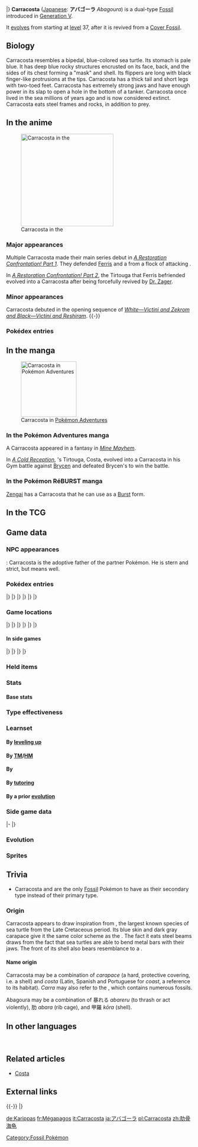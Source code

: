 {{PokémonPrevNext/Head|type=Water|type2=Rock}}
{{PokémonPrevNext/Pokémon|type=Water|prevnum=564|prev=Tirtouga|nextnum=566|next=Archen|roundleft=tl|roundright=tr}}
{{PokémonPrevNext/Disambig|species=Carracosta}}
|}
{{Pokémon Infobox
|name=Carracosta
|jname=アバゴーラ
|jtranslit=Abagōra
|tmname=Abagoura
|category=Prototurtle
|type1=Water
|type2=Rock
|ability1=Solid Rock
|ability2=Sturdy
|abilityd=Swift Swim
|ndex=565
|udex=071
|u2dex=127
|adex=195
|height-ftin=3'11"
|height-m=1.2
|weight-lbs=178.6
|weight-kg=81.0
|egggroupn=2
|egggroup1=Water 1
|egggroup2=Water 3
|eggcycles=30
|expyield=173
|lv100exp=1,000,000
|evtotal=2
|evde=2
|gendercode=31
|color=Blue
|catchrate=45
|body=06
|pokefordex=carracosta
|generation=5
|friendship=70
}}
'''Carracosta''' ([[List of Japanese Pokémon names|Japanese]]: '''アバゴーラ''' ''Abagoura'') is a dual-type {{2t|Water|Rock}} [[Fossil]] {{OBP|Pokémon|species}} introduced in [[Generation V]].

It [[Evolution|evolves]] from {{p|Tirtouga}} starting at [[level]] 37, after it is revived from a [[Cover and Plume Fossils|Cover Fossil]].

==Biology==
Carracosta resembles a bipedal, blue-colored sea turtle. Its stomach is pale blue. It has deep blue rocky structures encrusted on its face, back, and the sides of its chest forming a "mask" and shell. Its flippers are long with black finger-like protrusions at the tips. Carracosta has a thick tail and short legs with two-toed feet. Carracosta has extremely strong jaws and have enough power in its slap to open a hole in the bottom of a tanker. Carracosta once lived in the sea millions of years ago and is now considered extinct. Carracosta eats steel frames and rocks, in addition to prey.

==In the anime==
[[File:Carracosta anime.png|thumb|250px|left|Carracosta in the {{pkmn|anime}}]]
===Major appearances===
Multiple Carracosta made their main series debut in ''[[BW075|A Restoration Confrontation! Part 1]]''. They defended [[Ferris]] and a {{p|Tirtouga}} from a flock of attacking {{p|Archen}}.

In ''[[BW076|A Restoration Confrontation! Part 2]]'', the Tirtouga that Ferris befriended evolved into a Carracosta after being forcefully revived by [[Dr. Zager]].

===Minor appearances===
Carracosta debuted in the opening sequence of ''[[M14|White—Victini and Zekrom and Black—Victini and Reshiram]]''.
{{-}}

===Pokédex entries===
{{Animedexheader|Unova}}
{{Animedexbody|BW076|Carracosta|Ash's Pokédex|Carracosta, the Prototurtle Pokémon and the evolved form of Tirtouga. Living in the sea and on land, Carracosta has incredibly strong jaws and is capable of destroying a giant boulder with one powerful slap.}}
{{Animedexfooter/Pokémon|''Best Wishes''|Unova}}

==In the manga==
[[File:Black Costa.png|thumb|150px|Carracosta in [[Pokémon Adventures]]]]
===In the Pokémon Adventures manga===
{{main|Costa}}
A Carracosta appeared in a fantasy in ''[[PS492|Mine Mayhem]]''.

In ''[[PS505|A Cold Reception]]'', {{adv|Black}}'s Tirtouga, Costa, evolved into a Carracosta in his Gym battle against [[Brycen]] and defeated Brycen's {{p|Beartic}} to win the battle.

===In the Pokémon RéBURST manga===
[[Zengai]] has a Carracosta that he can use as a [[Burst]] form.

==In the TCG==
{{main|Carracosta (TCG)}}

==Game data==
===NPC appearances===
{{g|Super Mystery Dungeon}}: Carracosta is the adoptive father of the partner Pokémon. He is stern and strict, but means well.

===Pokédex entries===
{{Dex/Header|type=Water|type2=Rock}}
{{Dex/NA|gen=V}}
{{Dex/Gen|gen=V}}
{{Dex/Entry1|v=Black|t=FFF|entry=They can live both in the ocean and on land. A slap from one of them is enough to open a hole in the bottom of a tanker.}}
{{Dex/Entry1|v=White|entry=Incredible jaw strength enables them to chew up steel beams and rocks along with their prey.}}
{{Dex/Entry2|v=Black 2|v2=White 2|t=FFF|entry=It could knock out a foe with a slap from one of its developed front appendages and chew it up, shell or bones and all.}}
|}
|}
{{Dex/Gen|gen=VI}}
{{Dex/Entry1|v=X|t=FFF|entry=They can live in the ocean and on land. A slap from one of them is enough to open a hole in the bottom of a tanker.}}
{{Dex/Entry1|v=Y|entry=It could knock out a foe with a slap from one of its developed front appendages and chew it up, shell or bones and all.}}
{{Dex/Entry1|v=Omega Ruby|t=FFF|entry=They can live both in the ocean and on land. A slap from one of them is enough to open a hole in the bottom of a tanker.}}
{{Dex/Entry1|v=Alpha Sapphire|t=FFF|entry=It could knock out a foe with a slap from one of its developed front appendages and chew it up, shell or bones and all.}}
|}
|}
{{Dex/Gen|gen=VII}}
{{Dex/Entry1|v=Sun|entry=It constructed its sturdy shell by crunching and swallowing the hard shells or bones of its prey.}}
{{Dex/Entry1|v=Moon|entry=Active both on land and in the sea, this Pokémon drags its land-based prey into the water to finish it off.}}
{{Dex/Entry1|v=Ultra Sun|entry=Its jaws are terrifyingly powerful. It could eat Omastar and Omanyte whole and not be bothered in the slightest by their shells.}}
{{Dex/Entry1|v=Ultra Moon|entry=Carracosta eats every last bit of the prey it catches, even the shells and bones, to further strengthen its sturdy shell.}}
|}
|}
{{Dex/Footer}}

===Game locations===
{{Availability/Header|type=Water|type2=Rock}}
{{Availability/NA|gen=V}}
{{Availability/Gen|gen=V}}
{{Availability/Entry2|v=Black|v2=White|t=FFF|area=[[Evolution|Evolve]] {{p|Tirtouga}}}}
{{Availability/Entry2|v=Black 2|v2=White 2|t=FFF|area=[[Evolution|Evolve]] {{p|Tirtouga}}}}
|}
|}
{{Availability/Gen|gen=VI}}
{{Availability/Entry2|v=X|v2=Y|t=FFF|area=[[Evolution|Evolve]] {{p|Tirtouga}}}}
{{Availability/Entry1/None|2|v=Omega Ruby}}
{{Availability/Entry1|2|v=Alpha Sapphire|t=FFF|area=[[Evolution|Evolve]] {{p|Tirtouga}}}}
|}
|}
{{Availability/Gen|gen=VII}}
{{Availability/Entry1|2|v=Sun|area=[[Evolution|Evolve]] {{p|Tirtouga}}}}
{{Availability/Entry1/None|2|v=Moon}}
{{Availability/Entry2|v=Ultra Sun|v2=Ultra Moon|area=[[Evolution|Evolve]] {{p|Tirtouga}}}}
|}
|}
{{Availability/Footer}}

====In side games====
{{Availability/Header|type=Water|type2=Rock}}
{{Availability/NA|gen=V}}
{{Availability/Gen|gen=V}}
{{Availability/Entry1|1|v=Rumble Blast|color={{fire color}}|area=Lake: [[World Axle - B2F]]}}
{{Availability/Entry1|1|v=MD GTI|link=Pokémon Mystery Dungeon: Gates to Infinity|color={{silver color}}|area=[[Tyrian Maze]] (B1-B11), [[Glacier Palace - Eastern Spire]] (1F-12F), [[Silent Tundra]] (B1-B26), [[Dreamy Island]] (1F-25F), [[Moonlit Forest]] (Golden Chamber), [[Rusty Mountain]] (1F-24F), [[Cape at the Edge]] (B1-B29), [[Scalchop Beach]] (1F-14F), Magnagate dungeons}}
{{Availability/Entry1|1|v=Rumble U|color={{fire color}}|area=[[Entranceway#The Hidden Basement|Entranceway: The Hidden Basement]]}}
|}
|}
{{Availability/Gen|gen=VI}}
{{Availability/Entry1|1|v=Battle Trozei|color={{defense color}}|area=[[Sky-High Ruins#Stage 2|Sky-High Ruins: Stage 2]]}}
{{Availability/Entry1|1|v=Shuffle|color={{beauty color}}|area=Event: ''[[Special Stages#Great Challenge|Carracosta Appears]]''<br>Event: ''[[Special Stages#Great Daily (Second release)|Great Daily Pokémon]]'' <small>(Second release)</small>}}
{{Availability/Entry1|1|v=Rumble World|color={{fire color}}|area=[[Ruby Volcano#Lake of Tranquility|Ruby Volcano: Lake of Tranquility]] <small>(Center Boss, Back)</small>}}
|}
|}
{{Availability/Footer}}

===Held items===

===Stats===
====Base stats====
{{BaseStats
|type=Water
|type2=Rock
|HP=74
|Attack=108
|Defense=133
|SpAtk=83
|SpDef=65
|Speed=32}}

===Type effectiveness===
{{TypeEffectiveness
|type1=Water
|type2=Rock
|Normal=50
|Fighting=200
|Flying=50
|Poison=50
|Ground=200
|Rock=100
|Bug=100
|Ghost=100
|Steel=100
|Fire=25
|Water=100
|Grass=400
|Electric=200
|Psychic=100
|Ice=50
|Dragon=100
|Dark=100
|Fairy=100
|notes=yes
|solidrock=maybe
|solidrocknote={{Typecolor|Fighting}}-, {{Typecolor|Ground}}-, and {{Typecolor2|Electric}} moves will become 1½×, while the effectiveness of {{Typecolor2|Grass}} moves will become 3×}}

===Learnset===
====By [[Level|leveling up]]====
{{learnlist/levelh/7|Carracosta|Water|Rock|5}}
{{learnlist/level7|1|Bide|Normal|Physical|&mdash;|&mdash;|10}}
{{learnlist/level7|1|Withdraw|Water|Status|&mdash;|&mdash;|40}}
{{learnlist/level7|1|Water Gun|Water|Special|40|100|25||'''}}
{{learnlist/level7|1|Rollout|Rock|Physical|30|90|20||'''}}
{{learnlist/level7|5|Rollout|Rock|Physical|30|90|20||'''}}
{{learnlist/level7|8|Bite|Dark|Physical|60|100|25}}
{{learnlist/level7|11|Protect|Normal|Status|&mdash;|&mdash;|10}}
{{learnlist/level7|15|Aqua Jet|Water|Physical|40|100|20||'''}}
{{learnlist/level7|18|Ancient Power|Rock|Special|60|100|5||'''}}
{{learnlist/level7|21|Crunch|Dark|Physical|80|100|15}}
{{learnlist/level7|25|Wide Guard|Rock|Status|&mdash;|&mdash;|10}}
{{learnlist/level7|28|Brine|Water|Special|65|100|10||'''}}
{{learnlist/level7|31|Smack Down|Rock|Physical|50|100|15||'''}}
{{learnlist/level7|35|Curse|Ghost|Status|&mdash;|&mdash;|10}}
{{learnlist/level7|40|Shell Smash|Normal|Status|&mdash;|&mdash;|15}}
{{learnlist/level7|45|Aqua Tail|Water|Physical|90|90|10||'''}}
{{learnlist/level7|51|Rock Slide|Rock|Physical|75|90|10||'''}}
{{learnlist/level7|56|Rain Dance|Water|Status|&mdash;|&mdash;|5}}
{{learnlist/level7|61|Hydro Pump|Water|Special|110|80|5||'''}}
{{learnlist/levelf/7|Carracosta|Water|Rock|5}}

====By [[TM]]/[[HM]]====
{{learnlist/tmh/7|Carracosta|Water|Rock|5}}
{{learnlist/tm7|TM06|Toxic|Poison|Status|&mdash;|90|10}}
{{learnlist/tm7|TM10|Hidden Power|Normal|Special|60|100|15}}
{{learnlist/tm7|TM13|Ice Beam|Ice|Special|90|100|10}}
{{learnlist/tm7|TM14|Blizzard|Ice|Special|110|70|5}}
{{learnlist/tm7|TM15|Hyper Beam|Normal|Special|150|90|5}}
{{learnlist/tm7|TM17|Protect|Normal|Status|&mdash;|&mdash;|10}}
{{learnlist/tm7|TM18|Rain Dance|Water|Status|&mdash;|&mdash;|5}}
{{learnlist/tm7|TM21|Frustration|Normal|Physical|&mdash;|100|20}}
{{learnlist/tm7|TM23|Smack Down|Rock|Physical|50|100|15||'''}}
{{learnlist/tm7|TM26|Earthquake|Ground|Physical|100|100|10}}
{{learnlist/tm7|TM27|Return|Normal|Physical|&mdash;|100|20}}
{{learnlist/tm7|TM32|Double Team|Normal|Status|&mdash;|&mdash;|15}}
{{learnlist/tm7|TM37|Sandstorm|Rock|Status|&mdash;|&mdash;|10}}
{{learnlist/tm7|TM39|Rock Tomb|Rock|Physical|60|95|15||'''}}
{{learnlist/tm7|TM42|Facade|Normal|Physical|70|100|20}}
{{learnlist/tm7|TM44|Rest|Psychic|Status|&mdash;|&mdash;|10}}
{{learnlist/tm7|TM45|Attract|Normal|Status|&mdash;|100|15}}
{{learnlist/tm7|TM48|Round|Normal|Special|60|100|15}}
{{learnlist/tm7|TM52|Focus Blast|Fighting|Special|120|70|5}}
{{learnlist/tm7|TM55|Scald|Water|Special|80|100|15||'''}}
{{learnlist/tm7|TM68|Giga Impact|Normal|Physical|150|90|5}}
{{learnlist/tm7|TM69|Rock Polish|Rock|Status|&mdash;|&mdash;|20}}
{{learnlist/tm7|TM71|Stone Edge|Rock|Physical|100|80|5||'''}}
{{learnlist/tm7|TM78|Bulldoze|Ground|Physical|60|100|20}}
{{learnlist/tm7|TM80|Rock Slide|Rock|Physical|75|90|10||'''}}
{{learnlist/tm7|TM87|Swagger|Normal|Status|&mdash;|85|15}}
{{learnlist/tm7|TM88|Sleep Talk|Normal|Status|&mdash;|&mdash;|10}}
{{learnlist/tm7|TM90|Substitute|Normal|Status|&mdash;|&mdash;|10}}
{{learnlist/tm7|TM94|Surf|Water|Special|90|100|15||'''}}
{{learnlist/tm7|TM98|Waterfall|Water|Physical|80|100|15||'''}}
{{learnlist/tm7|TM100|Confide|Normal|Status|&mdash;|&mdash;|20}}
{{learnlist/tmf/7|Carracosta|Water|Rock|5}}

====By {{pkmn|breeding}}====
{{learnlist/breedh/7|Carracosta|Water|Rock|5}}
{{learnlist/breed7|{{MSP|258|Mudkip}}{{MSP|259|Marshtomp}}{{MSP|260|Swampert}}{{MSP|393|Piplup}}{{MSP|394|Prinplup}}{{MSP|564|Tirtouga}}<br>{{MSP|565|Carracosta}}{{MSP|618|Stunfisk}}{{MSP|771|Pyukumuku}}|Bide|Normal|Physical|&mdash;|&mdash;|10}}
{{learnlist/breed7|{{MSP|060|Poliwag}}{{MSP|061|Poliwhirl}}{{MSP|131|Lapras}}{{MSP|363|Spheal}}{{MSP|364|Sealeo}}{{MSP|365|Walrein}}<br>{{MSP|422|Shellos}}{{MSP|423|Gastrodon}}|Body Slam|Normal|Physical|85|100|15}}
{{learnlist/breed7|{{MSP|098|Krabby}}{{MSP|099|Kingler}}{{MSP|158|Totodile}}{{MSP|159|Croconaw}}{{MSP|160|Feraligatr}}{{MSP|222|Corsola}}<br>{{MSP|349|Feebas}}{{MSP|369|Relicanth}}{{MSP|535|Tympole}}{{MSP|536|Palpitoad}}{{MSP|537|Seismitoad}}{{MSP|618|Stunfisk}}|Flail|Normal|Physical|&mdash;|100|15}}
{{learnlist/breed7|{{MSP|194|Wooper}}|Guard Swap|Psychic|Status|&mdash;|&mdash;|10|*}}
{{learnlist/breed7|{{MSP|007|Squirtle}}{{MSP|008|Wartortle}}{{MSP|009|Blastoise}}{{MSP|090|Shellder}}{{MSP|222|Corsola}}{{MSP|366|Clamperl}}<br>{{MSP|739|Crabrawler}}{{MSP|740|Crabominable}}{{MSP|768|Golisopod}}|Iron Defense|Steel|Status|&mdash;|&mdash;|15}}
{{learnlist/breed7|{{MSP|271|Lombre}}{{MSP|341|Corphish}}{{MSP|342|Crawdaunt}}{{MSP|451|Skorupi}}{{MSP|452|Drapion}}|Knock Off|Dark|Physical|65|100|20}}
{{learnlist/breed7|{{MSP|747|Mareanie}}{{MSP|748|Toxapex}}{{MSP|751|Dewpider}}{{MSP|752|Araquanid}}{{MSP|768|Golisopod}}|Liquidation|Water|Physical|85|100|10||'''}}
{{learnlist/breed7|{{MSP|258|Mudkip}}{{MSP|566|Archen}}{{MSP|567|Archeops}}|Rock Throw|Rock|Physical|50|90|15||'''}}
{{learnlist/breed7|{{MSP|098|Krabby}}{{MSP|099|Kingler}}{{MSP|147|Dratini}}{{MSP|148|Dragonair}}{{MSP|149|Dragonite}}{{MSP|194|Wooper}}<br>{{MSP|195|Quagsire}}|Slam|Normal|Physical|80|75|20}}
{{learnlist/breed7|{{MSP|007|Squirtle}}{{MSP|008|Wartortle}}{{MSP|009|Blastoise}}{{MSP|054|Psyduck}}{{MSP|055|Golduck}}{{MSP|072|Tentacool}}<br>{{MSP|073|Tentacruel}}{{MSP|079|Slowpoke}}{{MSP|080|Slowbro}}{{MSP|199|Slowking}}{{MSP|131|Lapras}}{{MSP|223|Remoraid}}<br>{{MSP|226|Mantine}}{{MSP|278|Wingull}}{{MSP|279|Pelipper}}{{MSP|350|Milotic}}{{MSP|367|Huntail}}{{MSP|368|Gorebyss}}<br>{{MSP|422|Shellos}}{{MSP|423|Gastrodon}}{{MSP|580|Ducklett}}{{MSP|581|Swanna}}{{MSP|594|Alomomola}}{{MSP|656|Froakie}}<br>{{MSP|657|Frogadier}}{{MSP|658|Greninja}}{{MSP|690|Skrelp}}{{MSP|691|Dragalge}}{{MSP|692|Clauncher}}{{MSP|693|Clawitzer}}|Water Pulse|Water|Special|60|100|20||'''}}
{{learnlist/breed7|{{MSP|090|Shellder}}{{MSP|258|Mudkip}}{{MSP|366|Clamperl}}{{MSP|367|Huntail}}{{MSP|368|Gorebyss}}{{MSP|393|Piplup}}<br>{{MSP|394|Prinplup}}{{MSP|395|Empoleon}}{{MSP|418|Buizel}}{{MSP|419|Floatzel}}{{MSP|594|Alomomola}}|Whirlpool|Water|Special|35|85|15||'''}}
{{learnlist/breedf/7|Carracosta|Water|Rock|5}}

====By [[Move Tutor|tutoring]]====
{{learnlist/tutorh/7|Carracosta|Water|Rock|5}}
{{learnlist/tutor7|Aqua Tail|Water|Physical|90|90|10||'''|no|yes}}
{{learnlist/tutor7|Block|Normal|Status|—|—|5|||no|yes}}
{{learnlist/tutor7|Earth Power|Ground|Special|90|100|10|||no|yes}}
{{learnlist/tutor7|Icy Wind|Ice|Special|55|95|15|||no|yes}}
{{learnlist/tutor7|Iron Defense|Steel|Status|—|—|15|||no|yes}}
{{learnlist/tutor7|Iron Head|Steel|Physical|80|100|15|||no|yes}}
{{learnlist/tutor7|Iron Tail|Steel|Physical|100|75|15|||no|yes}}
{{learnlist/tutor7|Knock Off|Dark|Physical|65|100|20|||no|yes}}
{{learnlist/tutor7|Liquidation|Water|Physical|85|100|10||'''|no|yes}}
{{learnlist/tutor7|Low Kick|Fighting|Physical|—|100|20|||no|yes}}
{{learnlist/tutor7|Snore|Normal|Special|50|100|15|||no|yes}}
{{learnlist/tutor7|Stealth Rock|Rock|Status|—|—|20|||no|yes}}
{{learnlist/tutor7|Superpower|Fighting|Physical|120|100|5|||no|yes}}
{{learnlist/tutor7|Water Pulse|Water|Special|60|100|20||'''|no|yes}}
{{learnlist/tutor7|Zen Headbutt|Psychic|Physical|80|90|15|||no|yes}}
{{learnlist/tutorf/7|Carracosta|Water|Rock|5}}

====By a prior [[evolution]]====
{{learnlist/prevoh/7|Carracosta|Water|Rock|5}}
{{Learnlist/prevo7null}}
{{learnlist/prevof/7|Carracosta|Water|Rock|5}}

===Side game data===
{{Spindata/Head|type=Water|type2=Rock}}
{{Spindata/RumbleBlast|col=6|type=Water
|att=3
|def=4
|speed=3
}}
|-
{{Spindata/Battle Trozei|col=3|type=Water|ndex=565
|power=2
}}
{{Spindata/Shuffle|col=3|type=Water|ndex=565|num=617
|min=60
|max=105
|raisemaxlevel=5
|skill=Paralysis Combo
|skilldesc=Increases damage done by combos if the foe is paralyzed.
}}
|}

===Evolution===
{{evobox-2
|type1=Water
|type2=Rock
|no1=564
|name1=Tirtouga
|type1-1=Water
|type2-1=Rock
|evo1={{bag|Rare Candy}}<br>{{color2|000|Level|Level 37}}
|no2=565
|name2=Carracosta
|type1-2=Water
|type2-2=Rock
}}

===Sprites===
{{Spritebox/Header|type=Water|type2=Rock}}
{{Spritebox/NA|gen=V}}
{{Spritebox/5|ndex=565}}
{{Spritebox/6|ndex=565}}
{{Spritebox/7|ndex=565}}
{{Spritebox/Footer|565|Carracosta}}

==Trivia==
* Carracosta and {{p|Tirtouga|its pre-evolved form}} are the only [[Fossil]] Pokémon to have {{t|Rock}} as their secondary type instead of their primary type.

===Origin===
Carracosta appears to draw inspiration from ''{{wp|Archelon}}'', the largest known species of sea turtle from the Late Cretaceous period. Its blue skin and dark gray carapace give it the same color scheme as the {{wp|leatherback sea turtle}}. The fact it eats steel beams draws from the fact that sea turtles are able to bend metal bars with their jaws. The front of its shell also bears resemblance to a {{wp|bulletproof vest}}.

====Name origin====
Carracosta may be a combination of ''carapace'' (a hard, protective covering, i.e. a shell) and ''costa'' (Latin, Spanish and Portuguese for ''coast'', a reference to its habitat). ''Carra'' may also refer to the {{wp|Geology of the Death Valley area|Carrara fossil formation}}, which contains numerous {{wp|trilobite}} fossils.

Abagoura may be a combination of 暴れる ''abareru'' (to thrash or act violently), 肋 ''abara'' (rib cage), and 甲羅 ''kōra'' (shell).

==In other languages==
{{Other languages|type=Water|type2=Rock
|ja=アバゴーラ ''Abagoura''|jameaning=From {{tt|暴れる ''abareru''|to thrash or act violently}}, {{tt|肋 ''abara''|rib cage}} and {{tt|甲羅 ''kōra''|shell}}
|fr=Mégapagos|frmeaning=From ''mega'' and ''Galápagos''
|es=Carracosta|esmeaning=Same as English name
|de=Karippas|demeaning=From {{tt|''Karibik''|Caribbean}} and/or {{tt|''Carapax''|carapace}}
|it=Carracosta|itmeaning=Same as English name
|ko=늑골라 ''Neukgolra''|komeaning=From {{tt|늑골 ''neukgol''|rib}} and 라 ''ra'' may be from its Japanese name
|zh_cmn=肋骨海龜 / 肋骨海龟 ''Lèigǔhǎiguī''|zh_cmnmeaning=From {{tt|肋骨 ''lèigǔ''|ribs}} and {{tt|海龜 ''hǎiguī''|sea turtle}}
|ru=Карракоста ''Karrakosta''|rumeaning=Transcription of English name
}}
<br clear="left">

==Related articles==
* [[Costa]]
<!--
==Notes==
<references />-->

==External links==

{{-}}
{{PokémonPrevNext/Head|type=Water|type2=Rock}}
{{PokémonPrevNext/Pokémon|type=Water|prevnum=564|prev=Tirtouga|nextnum=566|next=Archen}}
|}
{{Project Pokédex notice}}

[[Category:Fossil Pokémon]]

[[de:Karippas]]
[[fr:Mégapagos]]
[[it:Carracosta]]
[[ja:アバゴーラ]]
[[pl:Carracosta]]
[[zh:肋骨海龟]]